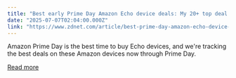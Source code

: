```yaml
---
title: "Best early Prime Day Amazon Echo device deals: My 20+ top deal picks available"
date: "2025-07-07T02:04:00.000Z"
link: "https://www.zdnet.com/article/best-prime-day-amazon-echo-device-deals-2025/"
---
```


Amazon Prime Day is the best time to buy Echo devices, and we're tracking the best deals on these Amazon devices now through Prime Day.

[Read more](https://www.zdnet.com/article/best-prime-day-amazon-echo-device-deals-2025/)
